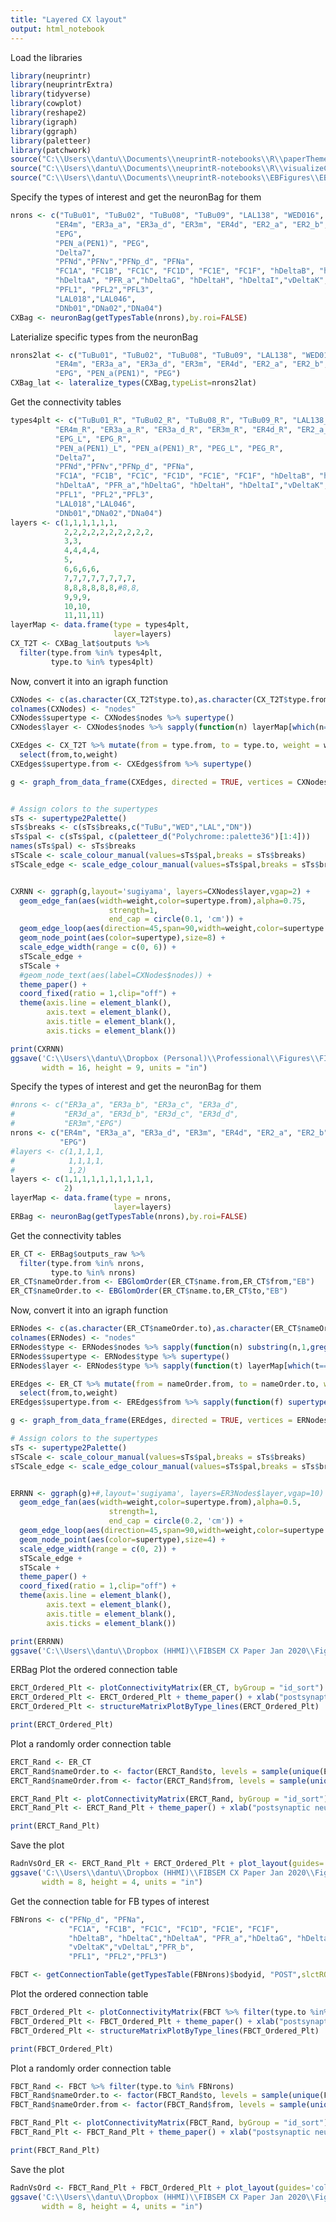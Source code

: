 ```yaml
---
title: "Layered CX layout"
output: html_notebook
---
```


Load the libraries
```r
library(neuprintr)
library(neuprintrExtra)
library(tidyverse)
library(cowplot)
library(reshape2)
library(igraph)
library(ggraph)
library(paletteer)
library(patchwork)
source("C:\\Users\\dantu\\Documents\\neuprintR-notebooks\\R\\paperTheme.R")
source("C:\\Users\\dantu\\Documents\\neuprintR-notebooks\\R\\visualizeConnectivityTables.R")
source("C:\\Users\\dantu\\Documents\\neuprintR-notebooks\\EBFigures\\EBUtils.R")
```

Specify the types of interest and get the neuronBag for them
```r
nrons <- c("TuBu01", "TuBu02", "TuBu08", "TuBu09", "LAL138", "WED016",
          "ER4m", "ER3a_a", "ER3a_d", "ER3m", "ER4d", "ER2_a", "ER2_b", "ER2_d", "ER1_b", "ER1_a",
          "EPG", 
          "PEN_a(PEN1)", "PEG", 
          "Delta7",
          "PFNd","PFNv","PFNp_d", "PFNa", 
          "FC1A", "FC1B", "FC1C", "FC1D", "FC1E", "FC1F", "hDeltaB", "hDeltaC",
          "hDeltaA", "PFR_a","hDeltaG", "hDeltaH", "hDeltaI","vDeltaK",#"vDeltaL","PFR_b",
          "PFL1", "PFL2","PFL3",
          "LAL018","LAL046",
          "DNb01","DNa02","DNa04")
CXBag <- neuronBag(getTypesTable(nrons),by.roi=FALSE)
```

Laterialize specific types from the neuronBag
```r
nrons2lat <- c("TuBu01", "TuBu02", "TuBu08", "TuBu09", "LAL138", "WED016",
          "ER4m", "ER3a_a", "ER3a_d", "ER3m", "ER4d", "ER2_a", "ER2_b", "ER2_d", "ER1_b", "ER1_a",
          "EPG", "PEN_a(PEN1)", "PEG")
CXBag_lat <- lateralize_types(CXBag,typeList=nrons2lat)
```

Get the connectivity tables
```r
types4plt <- c("TuBu01_R", "TuBu02_R", "TuBu08_R", "TuBu09_R", "LAL138_L", "WED016_R",
          "ER4m_R", "ER3a_a_R", "ER3a_d_R", "ER3m_R", "ER4d_R", "ER2_a_R", "ER2_b_R", "ER2_d_R", "ER1_b_R", "ER1_a_R",
          "EPG_L", "EPG_R", 
          "PEN_a(PEN1)_L", "PEN_a(PEN1)_R", "PEG_L", "PEG_R", 
          "Delta7",
          "PFNd","PFNv","PFNp_d", "PFNa",
          "FC1A", "FC1B", "FC1C", "FC1D", "FC1E", "FC1F", "hDeltaB", "hDeltaC",
          "hDeltaA", "PFR_a","hDeltaG", "hDeltaH", "hDeltaI","vDeltaK",#"vDeltaL","PFR_b",
          "PFL1", "PFL2","PFL3",
          "LAL018","LAL046",
          "DNb01","DNa02","DNa04")
layers <- c(1,1,1,1,1,1,
            2,2,2,2,2,2,2,2,2,2,
            3,3,
            4,4,4,4,
            5,
            6,6,6,6,
            7,7,7,7,7,7,7,7,
            8,8,8,8,8,8,#8,8,
            9,9,9,
            10,10,
            11,11,11)
layerMap <- data.frame(type = types4plt,
                       layer=layers)
CX_T2T <- CXBag_lat$outputs %>% 
  filter(type.from %in% types4plt,
         type.to %in% types4plt)
```

Now, convert it into an igraph function
```r
CXNodes <- c(as.character(CX_T2T$type.to),as.character(CX_T2T$type.from)) %>% unique() %>% as.data.frame()
colnames(CXNodes) <- "nodes"
CXNodes$supertype <- CXNodes$nodes %>% supertype()
CXNodes$layer <- CXNodes$nodes %>% sapply(function(n) layerMap[which(n==layerMap$type),]$layer)

CXEdges <- CX_T2T %>% mutate(from = type.from, to = type.to, weight = weightRelative) %>%
  select(from,to,weight)
CXEdges$supertype.from <- CXEdges$from %>% supertype()

g <- graph_from_data_frame(CXEdges, directed = TRUE, vertices = CXNodes)


# Assign colors to the supertypes
sTs <- supertype2Palette()
sTs$breaks <- c(sTs$breaks,c("TuBu","WED","LAL","DN"))
sTs$pal <- c(sTs$pal, c(paletteer_d("Polychrome::palette36")[1:4]))
names(sTs$pal) <- sTs$breaks
sTScale <- scale_colour_manual(values=sTs$pal,breaks = sTs$breaks)
sTScale_edge <- scale_edge_colour_manual(values=sTs$pal,breaks = sTs$breaks,guide = FALSE)


CXRNN <- ggraph(g,layout='sugiyama', layers=CXNodes$layer,vgap=2) +
  geom_edge_fan(aes(width=weight,color=supertype.from),alpha=0.75,
                      strength=1,
                      end_cap = circle(0.1, 'cm')) + 
  geom_edge_loop(aes(direction=45,span=90,width=weight,color=supertype.from,strength=1),alpha=0.75) +
  geom_node_point(aes(color=supertype),size=8) + 
  scale_edge_width(range = c(0, 6)) +
  sTScale_edge +
  sTScale +
  #geom_node_text(aes(label=CXNodes$nodes)) +
  theme_paper() +
  coord_fixed(ratio = 1,clip="off") + 
  theme(axis.line = element_blank(),
        axis.text = element_blank(),
        axis.title = element_blank(),
        axis.ticks = element_blank())

print(CXRNN)
ggsave('C:\\Users\\dantu\\Dropbox (Personal)\\Professional\\Figures\\FIBSEM\\CXRNN_V5_noLabel.pdf',CXRNN,
       width = 16, height = 9, units = "in")
```


Specify the types of interest and get the neuronBag for them
```r
#nrons <- c("ER3a_a", "ER3a_b", "ER3a_c", "ER3a_d",
#           "ER3d_a", "ER3d_b", "ER3d_c", "ER3d_d",
#           "ER3m","EPG")
nrons <- c("ER4m", "ER3a_a", "ER3a_d", "ER3m", "ER4d", "ER2_a", "ER2_b", "ER2_d", "ER1_b", "ER1_a",
           "EPG")
#layers <- c(1,1,1,1,
#            1,1,1,1,
#            1,2)
layers <- c(1,1,1,1,1,1,1,1,1,1,
            2)
layerMap <- data.frame(type = nrons,
                       layer=layers)
ERBag <- neuronBag(getTypesTable(nrons),by.roi=FALSE)
```

Get the connectivity tables
```r
ER_CT <- ERBag$outputs_raw %>% 
  filter(type.from %in% nrons,
         type.to %in% nrons)
ER_CT$nameOrder.from <- EBGlomOrder(ER_CT$name.from,ER_CT$from,"EB") 
ER_CT$nameOrder.to <- EBGlomOrder(ER_CT$name.to,ER_CT$to,"EB") 
```

Now, convert it into an igraph function
```r
ERNodes <- c(as.character(ER_CT$nameOrder.to),as.character(ER_CT$nameOrder.from)) %>% unique() %>% as.data.frame()
colnames(ERNodes) <- "nodes"
ERNodes$type <- ERNodes$nodes %>% sapply(function(n) substring(n,1,gregexpr("_L|_R",n)[[1]][1]-1))
ERNodes$supertype <- ERNodes$type %>% supertype()
ERNodes$layer <- ERNodes$type %>% sapply(function(t) layerMap[which(t==layerMap$type),]$layer)

EREdges <- ER_CT %>% mutate(from = nameOrder.from, to = nameOrder.to, weight = ROIweight) %>%
  select(from,to,weight)
EREdges$supertype.from <- EREdges$from %>% sapply(function(f) supertype(substring(as.character(f),1,gregexpr("_L|_R",f)[[1]][1]-1)))

g <- graph_from_data_frame(EREdges, directed = TRUE, vertices = ERNodes)

# Assign colors to the supertypes
sTs <- supertype2Palette()
sTScale <- scale_colour_manual(values=sTs$pal,breaks = sTs$breaks)
sTScale_edge <- scale_edge_colour_manual(values=sTs$pal,breaks = sTs$breaks,guide = FALSE)


ERRNN <- ggraph(g)+#,layout='sugiyama', layers=ER3Nodes$layer,vgap=10) +
  geom_edge_fan(aes(width=weight,color=supertype.from),alpha=0.5,
                      strength=1,
                      end_cap = circle(0.2, 'cm')) + 
  geom_edge_loop(aes(direction=45,span=90,width=weight,color=supertype.from,strength=1),alpha=0.5) +
  geom_node_point(aes(color=supertype),size=4) + 
  scale_edge_width(range = c(0, 2)) +
  sTScale_edge +
  sTScale +
  theme_paper() +
  coord_fixed(ratio = 1,clip="off") + 
  theme(axis.line = element_blank(),
        axis.text = element_blank(),
        axis.title = element_blank(),
        axis.ticks = element_blank())

print(ERRNN)
ggsave('C:\\Users\\dantu\\Dropbox (HHMI)\\FIBSEM CX Paper Jan 2020\\Figures\\FirstDraftFigs\\ERRNN_force.pdf',ERRNN)
```
ERBag
Plot the ordered connection table
```r
ERCT_Ordered_Plt <- plotConnectivityMatrix(ER_CT, byGroup = "id_sort")
ERCT_Ordered_Plt <- ERCT_Ordered_Plt + theme_paper() + xlab("postsynaptic neuron") + ylab("presynaptic neuron")
ERCT_Ordered_Plt <- structureMatrixPlotByType_lines(ERCT_Ordered_Plt)

print(ERCT_Ordered_Plt)
```
Plot a randomly order connection table
```r
ERCT_Rand <- ER_CT
ERCT_Rand$nameOrder.to <- factor(ERCT_Rand$to, levels = sample(unique(ERCT_Rand$to)))
ERCT_Rand$nameOrder.from <- factor(ERCT_Rand$from, levels = sample(unique(ERCT_Rand$from)))

ERCT_Rand_Plt <- plotConnectivityMatrix(ERCT_Rand, byGroup = "id_sort")
ERCT_Rand_Plt <- ERCT_Rand_Plt + theme_paper() + xlab("postsynaptic neuron") + ylab("presynaptic neuron") + theme(axis.text = element_blank())

print(ERCT_Rand_Plt)
```
Save the plot
```r
RadnVsOrd_ER <- ERCT_Rand_Plt + ERCT_Ordered_Plt + plot_layout(guides='collect')
ggsave('C:\\Users\\dantu\\Dropbox (HHMI)\\FIBSEM CX Paper Jan 2020\\Figures\\FirstDraftFigs\\OrderedVsShuffledCT_ER.pdf',RadnVsOrd_ER,
       width = 8, height = 4, units = "in")
```

Get the connection table for FB types of interest
```r
FBNrons <- c("PFNp_d", "PFNa",
             "FC1A", "FC1B", "FC1C", "FC1D", "FC1E", "FC1F",
             "hDeltaB", "hDeltaC","hDeltaA", "PFR_a","hDeltaG", "hDeltaH", "hDeltaI",
             "vDeltaK","vDeltaL","PFR_b",
             "PFL1", "PFL2","PFL3")

FBCT <- getConnectionTable(getTypesTable(FBNrons)$bodyid, "POST",slctROI="FB")
```
Plot the ordered connection table
```r
FBCT_Ordered_Plt <- plotConnectivityMatrix(FBCT %>% filter(type.to %in% FBNrons))
FBCT_Ordered_Plt <- FBCT_Ordered_Plt + theme_paper() + xlab("postsynaptic neuron") + ylab("presynaptic neuron")
FBCT_Ordered_Plt <- structureMatrixPlotByType_lines(FBCT_Ordered_Plt)

print(FBCT_Ordered_Plt)
```
Plot a randomly order connection table
```r
FBCT_Rand <- FBCT %>% filter(type.to %in% FBNrons)
FBCT_Rand$nameOrder.to <- factor(FBCT_Rand$to, levels = sample(unique(FBCT_Rand$to)))
FBCT_Rand$nameOrder.from <- factor(FBCT_Rand$from, levels = sample(unique(FBCT_Rand$from)))

FBCT_Rand_Plt <- plotConnectivityMatrix(FBCT_Rand, byGroup = "id_sort")
FBCT_Rand_Plt <- FBCT_Rand_Plt + theme_paper() + xlab("postsynaptic neuron") + ylab("presynaptic neuron") + theme(axis.text = element_blank())

print(FBCT_Rand_Plt)
```
Save the plot
```r
RadnVsOrd <- FBCT_Rand_Plt + FBCT_Ordered_Plt + plot_layout(guides='collect')
ggsave('C:\\Users\\dantu\\Dropbox (HHMI)\\FIBSEM CX Paper Jan 2020\\Figures\\FirstDraftFigs\\OrderedVsShuffledCT.pdf',RadnVsOrd,
       width = 8, height = 4, units = "in")
```

